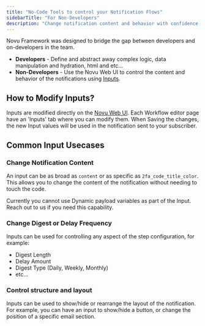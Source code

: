 ```yaml
---
title: "No-Code Tools to control your Notification Flows"
sidebarTitle: "For Non-Developers"
description: "Change notification content and behavior with confidence using Novu Web UI."
---
```


Novu Framework was designed to bridge the gap between developers and on-developers in the team.

- **Developers** - Define and abstract away complex logic, data manipulation and hydration, html and etc...
- **Non-Developers** - Use the Novu Web UI to control the content and behavior of the notifications using [Inputs](/framework/concepts/inputs).

## How to Modify Inputs?

Inputs are modified directly on the [Novu Web UI](https://web.novu.co). Each Workflow editor page have an 'Inputs' tab where you can modify them.
When Saving the changes, the new Input values will be used in the notification sent to your subscriber.

## Common Input Usecases

### Change Notification Content

An input can be as broad as `content` or as specific as `2fa_code_title_color`. This allows you to change the content of the notification without needing to touch the code.

<Tip>
    Currently you cannot use Dynamic payload variables as part of the Input. Reach out to us if you need this capability.
</Tip>

### Change Digest or Delay Frequency

Inputs can be used for controlling any aspect of the step configuration, for example:

- Digest Length
- Delay Amount
- Digest Type (Daily, Weekly, Monthly)
- etc...

### Control structure and layout

Inputs can be used to show/hide or rearrange the layout of the notification.
For example, you can have an input to show/hide a button, or change the position of a specific email section.

